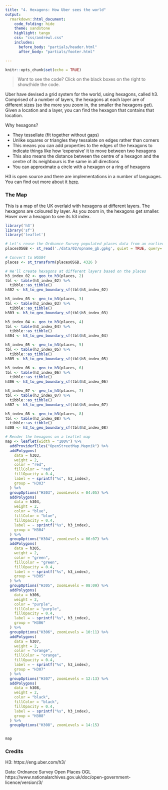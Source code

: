 ```yaml
---
title: "4. Hexagons: How Uber sees the world"
output:
  rmarkdown::html_document:
    code_folding: hide
    theme: sandstone   
    highlight: tango
    css: "css/andrewl.css"
    includes:
      before_body: "partials/header.html"
      after_body: "partials/footer.html"

---
```

```r
knitr::opts_chunk$set(echo = TRUE)
```

> Want to see the code? Click on the black boxes on the right to show/hide the code. 

Uber have devised a grid system for the world, using hexagons, called h3. Comprised of a number of layers, the hexagons at each
layer are of different sizes (so the more you zoom in, the smaller the hexagons get). Given a location and a layer, you can
find the hexagon that contains that location.

Why hexagons?

* They tessellate (fit together without gaps)
* Unlike squares or triangles they tessalate on edges rather than corners
* This means you can add properties to the edges of the hexagons to indicate things like how 'expensive' it to move between two hexagons
* This also means the distance between the centre of a hexagon and the centre of its neighbours is the same in all directions
* You can approximate a circle with a hexagon or a ring of hexagons


H3 is open source and there are implementations in a number of languages. You can find out more about it [here](https://eng.uber.com/h3/).


### The Map

This is a map of the UK overlaid with hexagons at different layers. The hexagons are coloured by layer. As you zoom in, the hexagons get
smaller. Hover over a hexagon to see its h3 index.

```r
library('h3')
library('sf')
library('leaflet')

# Let's reuse the Ordnance Survey populated places data from an earlier map
placesOSGB <- st_read('./data/02/opname_gb.gpkg', quiet = TRUE, query='SELECT geometry, name1 as placeName from named_place where type = "populatedPlace"')

# Convert to WGS84
places <- st_transform(placesOSGB, 4326 )

# We'll create hexagons at different layers based on the places
h3_index_02 <- geo_to_h3(places, 2)
tbl <- table(h3_index_02) %>%
  tibble::as_tibble()
h302 <- h3_to_geo_boundary_sf(tbl$h3_index_02) 

h3_index_03 <- geo_to_h3(places, 3)
tbl <- table(h3_index_03) %>%
  tibble::as_tibble()
h303 <- h3_to_geo_boundary_sf(tbl$h3_index_03) 

h3_index_04 <- geo_to_h3(places, 4)
tbl <- table(h3_index_04) %>%
  tibble::as_tibble()
h304 <- h3_to_geo_boundary_sf(tbl$h3_index_04)

h3_index_05 <- geo_to_h3(places, 5)
tbl <- table(h3_index_05) %>%
  tibble::as_tibble()
h305 <- h3_to_geo_boundary_sf(tbl$h3_index_05)

h3_index_06 <- geo_to_h3(places, 6)
tbl <- table(h3_index_06) %>%
  tibble::as_tibble()
h306 <- h3_to_geo_boundary_sf(tbl$h3_index_06)

h3_index_07 <- geo_to_h3(places, 7)
tbl <- table(h3_index_07) %>%
  tibble::as_tibble()
h307 <- h3_to_geo_boundary_sf(tbl$h3_index_07)

h3_index_08 <- geo_to_h3(places, 8)
tbl <- table(h3_index_08) %>%
  tibble::as_tibble()
h308 <- h3_to_geo_boundary_sf(tbl$h3_index_08)

# Render the hexagons on a leaflet map
map <- leaflet(width = "100%") %>%
  addProviderTiles("OpenStreetMap.Mapnik") %>%
  addPolygons(
    data = h303,
    weight = 2,
    color = "red",
    fillColor = "red",
    fillOpacity = 0.4,
    label = ~ sprintf("%s", h3_index),
    group = "H303"
  ) %>%
  groupOptions("H303", zoomLevels = 04:05) %>%
  addPolygons(
    data = h304,
    weight = 2,
    color = "blue",
    fillColor = "blue",
    fillOpacity = 0.4,
    label = ~ sprintf("%s", h3_index),
    group = "H304"
  ) %>%
  groupOptions("H304", zoomLevels = 06:07) %>%
  addPolygons(
    data = h305,
    weight = 2,
    color = "green",
    fillColor = "green",
    fillOpacity = 0.4,
    label = ~ sprintf("%s", h3_index),
    group = "H305"
  ) %>%
  groupOptions("H305", zoomLevels = 08:09) %>%
  addPolygons(
    data = h306,
    weight = 2,
    color = "purple",
    fillColor = "purple",
    fillOpacity = 0.4,
    label = ~ sprintf("%s", h3_index),
    group = "H306"
  ) %>%
  groupOptions("H306", zoomLevels = 10:11) %>%
  addPolygons(
    data = h307,
    weight = 2,
    color = "orange",
    fillColor = "orange",
    fillOpacity = 0.4,
    label = ~ sprintf("%s", h3_index),
    group = "H307"
  ) %>%
  groupOptions("H307", zoomLevels = 12:13) %>%
  addPolygons(
    data = h308,
    weight = 2,
    color = "black",
    fillColor = "black",
    fillOpacity = 0.4,
    label = ~ sprintf("%s", h3_index),
    group = "H308"
  ) %>%
  groupOptions("H308", zoomLevels = 14:15)


map

```


### Credits

H3: https://eng.uber.com/h3/

Data: Ordnance Survey Open Places OGL https://www.nationalarchives.gov.uk/doc/open-government-licence/version/3/
